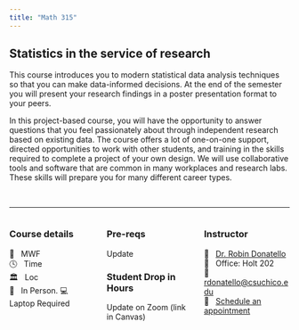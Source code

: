 ```yaml
---
title: "Math 315"
---
```



## Statistics in the service of research

This course introduces you to modern statistical data analysis techniques so that you can make data-informed decisions. At the end of the semester you will present your research findings in a poster presentation format to your peers. 

In this project-based course, you will have the opportunity to answer questions that you feel passionately about through independent research based on existing data. The course offers a lot of one-on-one support, directed opportunities to work with other students, and training in the skills required to complete a project of your own design. We will use collaborative tools and software that are common in many workplaces and research labs. These skills will prepare you for many different career types. 


<br>

<hr>

:::: {.columns}

::: {.column width="33%"}
### Course details

📅 &nbsp; MWF  
🕓 &nbsp; Time  
🏛 &nbsp; Loc  
👥️ &nbsp; In Person.
💻 &nbsp; Laptop Required

:::

::: {.column width="33%"}
### Pre-reqs
Update

### Student Drop in Hours

Update on Zoom (link in Canvas)
:::

::: {.column width="33%"}
### Instructor

🐾 &nbsp; [Dr. Robin Donatello](https://www.norcalbiostat.com)  
🚪 &nbsp; Office: Holt 202  
📧 &nbsp; <a href="mailto:rdonatello@csuchico.edu">rdonatello@csuchico.edu</a>  
🙋 &nbsp; [Schedule an appointment](https://dr-donatello.youcanbook.me/)
:::

::::

